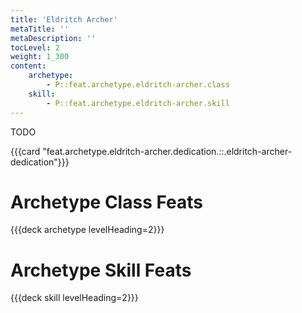 ```yaml
---
title: 'Eldritch Archer'
metaTitle: ''
metaDescription: ''
tocLevel: 2
weight: 1_300
content:
    archetype:
        - P::feat.archetype.eldritch-archer.class
    skill:
        - P::feat.archetype.eldritch-archer.skill
---
```


TODO

{{{card "feat.archetype.eldritch-archer.dedication.::.eldritch-archer-dedication"}}}

# Archetype Class Feats

{{{deck archetype levelHeading=2}}}

# Archetype Skill Feats

{{{deck skill levelHeading=2}}}